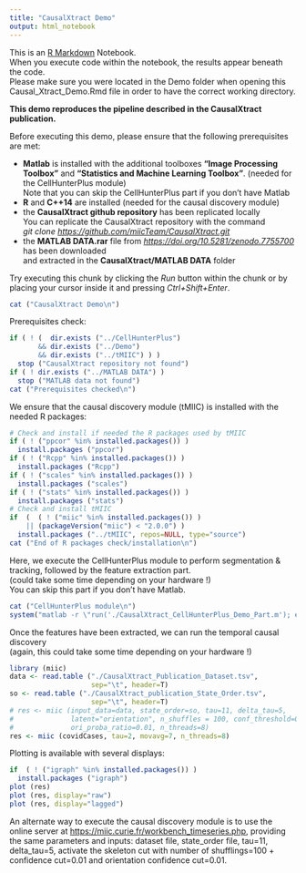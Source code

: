 ---
title: "CausalXtract Demo"
output: html_notebook
---

This is an [R Markdown](http://rmarkdown.rstudio.com) Notebook.\
When you execute code within the notebook, the results appear beneath the code.\
Please make sure you were located in the Demo folder when opening this Causal_Xtract_Demo.Rmd file in order to have the correct working directory.

**This demo reproduces the pipeline described in the CausalXtract publication.**

Before executing this demo, please ensure that the following prerequisites are met:

-   **Matlab** is installed with the additional toolboxes **"Image Processing Toolbox"** and **"Statistics and Machine Learning Toolbox"**. (needed for the CellHunterPlus module)\
    Note that you can skip the CellHunterPlus part if you don't have Matlab\
-   **R** and **C++14** are installed (needed for the causal discovery module)\
-   the **CausalXtract github repository** has been replicated locally\
    You can replicate the CausalXtract repository with the command\
    *git clone <https://github.com/miicTeam/CausalXtract.git>*\
-   the **MATLAB DATA.rar** file from [*https://doi.org/10.5281/zenodo.7755700*](https://doi.org/10.5281/zenodo.7755700){.uri} has been downloaded\
    and extracted in the **CausalXtract/MATLAB DATA** folder

Try executing this chunk by clicking the *Run* button within the chunk or by placing your cursor inside it and pressing *Ctrl+Shift+Enter*.

```{r}
cat ("CausalXtract Demo\n")
```

Prerequisites check:

```{r}
if ( ! (  dir.exists ("../CellHunterPlus")
       && dir.exists ("../Demo")
       && dir.exists ("../tMIIC") ) ) 
  stop ("CausalXtract repository not found")
if ( ! dir.exists ("../MATLAB DATA") )
  stop ("MATLAB data not found")
cat ("Prerequisites checked\n")
```

We ensure that the causal discovery module (tMIIC) is installed with the needed R packages:

```{r}
# Check and install if needed the R packages used by tMIIC
if ( ! ("ppcor" %in% installed.packages()) )
  install.packages ("ppcor") 
if ( ! ("Rcpp" %in% installed.packages()) )
  install.packages ("Rcpp") 
if ( ! ("scales" %in% installed.packages()) )
  install.packages ("scales") 
if ( ! ("stats" %in% installed.packages()) )
  install.packages ("stats") 
# Check and install tMIIC
if  (  ( ! ("miic" %in% installed.packages()) )
    || (packageVersion("miic") < "2.0.0") ) 
  install.packages ("../tMIIC", repos=NULL, type="source") 
cat ("End of R packages check/installation\n")
```

Here, we execute the CellHunterPlus module to perform segmentation & tracking, followed by the feature extraction part.\
(could take some time depending on your hardware !)\
You can skip this part if you don't have Matlab.

```{r}
cat ("CellHunterPlus module\n")
system("matlab -r \"run('./CausalXtract_CellHunterPlus_Demo_Part.m'); exit\"")

```

Once the features have been extracted, we can run the temporal causal discovery\
(again, this could take some time depending on your hardware !)

```{r}
library (miic)
data <- read.table ("./CausalXtract_Publication_Dataset.tsv", 
                    sep="\t", header=T)
so <- read.table ("./CausalXtract_publication_State_Order.tsv", 
                    sep="\t", header=T)
# res <- miic (input_data=data, state_order=so, tau=11, delta_tau=5,
#              latent="orientation", n_shuffles = 100, conf_threshold=0.01,
#              ori_proba_ratio=0.01, n_threads=8)
res <- miic (covidCases, tau=2, movavg=7, n_threads=8)
```

Plotting is available with several displays:

```{r}
if  ( ! ("igraph" %in% installed.packages()) )
  install.packages ("igraph") 
plot (res)
plot (res, display="raw")
plot (res, display="lagged")
```

An alternate way to execute the causal discovery module is to use the online server at <https://miic.curie.fr/workbench_timeseries.php>, providing the same parameters and inputs: dataset file, state_order file, tau=11, delta_tau=5, activate the skeleton cut with number of shufflings=100 + confidence cut=0.01 and orientation confidence cut=0.01.
